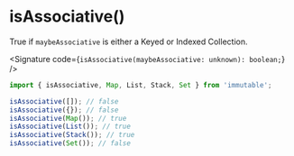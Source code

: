 
# isAssociative()

True if `maybeAssociative` is either a Keyed or Indexed Collection.

<Signature code={`isAssociative(maybeAssociative: unknown): boolean;`} />

```js
import { isAssociative, Map, List, Stack, Set } from 'immutable';

isAssociative([]); // false
isAssociative({}); // false
isAssociative(Map()); // true
isAssociative(List()); // true
isAssociative(Stack()); // true
isAssociative(Set()); // false
```
